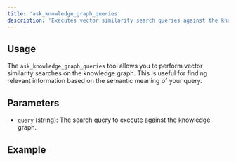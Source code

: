 ```yaml
---
title: 'ask_knowledge_graph_queries'
description: 'Executes vector similarity search queries against the knowledge graph to obtain relevant information.'
---
```


## Usage

The `ask_knowledge_graph_queries` tool allows you to perform vector similarity searches on the knowledge graph. This is useful for finding relevant information based on the semantic meaning of your query.

## Parameters

- `query` (string): The search query to execute against the knowledge graph.

## Example
